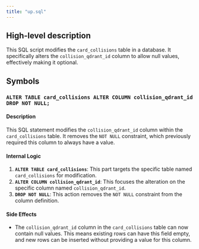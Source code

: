 ```yaml
---
title: "up.sql"
---
```


## High-level description
This SQL script modifies the `card_collisions` table in a database. It specifically alters the `collision_qdrant_id` column to allow null values, effectively making it optional. 

## Symbols

### `ALTER TABLE card_collisions ALTER COLUMN collision_qdrant_id DROP NOT NULL;`
#### Description
This SQL statement modifies the `collision_qdrant_id` column within the `card_collisions` table. It removes the `NOT NULL` constraint, which previously required this column to always have a value. 

#### Internal Logic
1. **`ALTER TABLE card_collisions`**: This part targets the specific table named `card_collisions` for modification.
2. **`ALTER COLUMN collision_qdrant_id`**: This focuses the alteration on the specific column named `collision_qdrant_id`.
3. **`DROP NOT NULL`**: This action removes the `NOT NULL` constraint from the column definition. 

#### Side Effects
- The `collision_qdrant_id` column in the `card_collisions` table can now contain null values. This means existing rows can have this field empty, and new rows can be inserted without providing a value for this column. 
